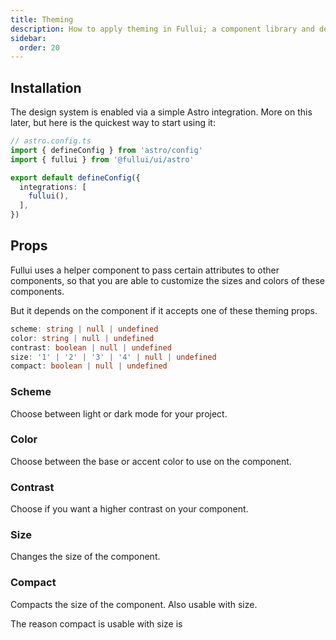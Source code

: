 ```yaml
---
title: Theming
description: How to apply theming in Fullui; a component library and design system built for Astro.
sidebar:
  order: 20
---
```



## Installation
The design system is enabled via a simple Astro integration. More on this later, but here is the quickest way to start using it:

```ts
// astro.config.ts
import { defineConfig } from 'astro/config'
import { fullui } from '@fullui/ui/astro'

export default defineConfig({
  integrations: [
    fullui(),
  ],
})
```

## Props
Fullui uses a helper component to pass certain attributes to other components, so that you are able to customize the sizes and colors of these components. 

But it depends on the component if it accepts one of these theming props.

```ts
scheme: string | null | undefined
color: string | null | undefined
contrast: boolean | null | undefined
size: '1' | '2' | '3' | '4' | null | undefined
compact: boolean | null | undefined
```

### Scheme
Choose between light or dark mode for your project.

### Color
Choose between the base or accent color to use on the component.

### Contrast
Choose if you want a higher contrast on your component.

### Size
Changes the size of the component.

### Compact
Compacts the size of the component. Also usable with size. 

The reason compact is usable with size is